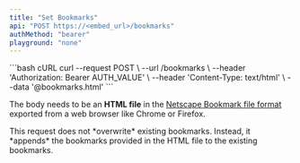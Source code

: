 ```yaml
---
title: "Set Bookmarks"
api: "POST https://<embed_url>/bookmarks"
authMethod: "bearer"
playground: "none"
---
```


<RequestExample>
  ```bash cURL
  curl --request POST \
      --url <base_url>/bookmarks \
      --header 'Authorization: Bearer AUTH_VALUE' \
      --header 'Content-Type: text/html' \
      --data '@bookmarks.html'
  ```
</RequestExample>

The body needs to be an **HTML file** in the [Netscape Bookmark file format](<https://learn.microsoft.com/en-us/previous-versions/windows/internet-explorer/ie-developer/platform-apis/aa753582(v=vs.85)>) exported from a web browser like Chrome or Firefox.

<Warning>
  This request does not *overwrite* existing bookmarks. Instead, it *appends*
  the bookmarks provided in the HTML file to the existing bookmarks.
</Warning>
